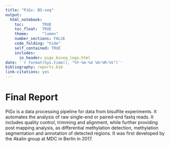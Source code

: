 ```yaml
---
title: "PiGx: BS-seq"
output: 
  html_notebook: 
    toc:        TRUE
    toc_float:  TRUE
    theme:      "lumen"
    number_sections: FALSE
    code_folding: "hide"
    self_contained: TRUE
    includes:
      in_header: pigx_bsseq_logo.html
date: '`r format(Sys.time(), "%Y-%m-%d %H:%M:%S")`'
bibliography: reports.bib
link-citations: yes
---
```


# Final Report {-}

PiGx is a data processing pipeline for data from bisulfite experiments. It automates the analysis of raw single-end or paired-end fastq reads. It includes quality control, trimming and alignment, while further providing post mapping analysis, as differential methylation detection, methylation segmentation and annotation of detected regions. 
It was first developed by the Akalin group at MDC in Berlin in 2017.

<!-- The FastQC reports are located here: `r paste0(getwd(),"/01_rawqc")` -->
